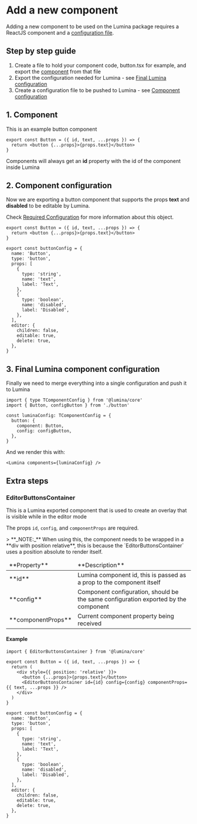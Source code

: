 
<Meta title='Docs/Components/Add new component' />

# Add a new component

Adding a new component to be used on the Lumina package requires a ReactJS component and a [configuration file](/docs/docs-components-required-configuration--documentation).

## Step by step guide

1. Create a file to hold your component code, button.tsx for example, and export the [component](#1-component) from that file
2. Export the configuration needed for Lumina - see [Final Lumina configuration](#3-final-lumina-component-configuration)
3. Create a configuration file to be pushed to Lumina - see [Component configuration](#2-component-configuration)

## 1. Component

This is an example button component

```tsx
export const Button = ({ id, text, ...props }) => {
  return <button {...props}>{props.text}</button>
}
```

Components will always get an **id** property with the id of the component inside Lumina

## 2. Component configuration

Now we are exporting a button component that supports the props **text** and **disabled** to be editable by Lumina.

Check [Required Configuration](/docs/docs-components-required-configuration--documentation) for more information about this object.

```tsx
export const Button = ({ id, text, ...props }) => {
  return <button {...props}>{props.text}</button>
}

export const buttonConfig = {
  name: 'Button',
  type: 'button',
  props: [
    {
      type: 'string',
      name: 'text',
      label: 'Text',
    },
    {
      type: 'boolean',
      name: 'disabled',
      label: 'Disabled',
    },
  ],
  editor: {
    children: false,
    editable: true,
    delete: true,
  },
}
```

## 3. Final Lumina component configuration

Finally we need to merge everything into a single configuration and push it to Lumina

```tsx
import { type TComponentConfig } from '@lumina/core'
import { Button, configButton } from './button'

const luminaConfig: TComponentConfig = {
  button: {
    component: Button,
    config: configButton,
  },
}
```

And we render this with:

```tsx
<Lumina components={luminaConfig} />
```

## Extra steps

### EditorButtonsContainer

This is a Lumina exported component that is used to create an overlay that is visible while in the editor mode

The props `id`, `config`, and `componentProps` are required.

<div style={{backgroundColor:'rgba(255,0,0,0.2)'}}>
> **_NOTE:_** When using this, the component needs to be wrapped in a **div with position relative**, this is because the `EditorButtonsContainer` uses a position absolute to render itself.

</div>

<table>
  <thead>
    <tr>
      <td>**Property**</td>
      <td>**Description**</td>
    </tr>
  </thead>
  <tbody>
    <tr>
      <td>**id**</td>
      <td>Lumina component id, this is passed as a prop to the component itself</td>
    </tr>
    <tr>
      <td>**config**</td>
      <td>Component configuration, should be the same configuration exported by the component</td>
    </tr>
    <tr>
      <td>**componentProps**</td>
      <td>Current component property being received</td>
    </tr>
  </tbody>
</table>

#### Example

```tsx
import { EditorButtonsContainer } from '@lumina/core'

export const Button = ({ id, text, ...props }) => {
  return (
    <div style={{ position: 'relative' }}>
      <button {...props}>{props.text}</button>
      <EditorButtonsContainer id={id} config={config} componentProps={{ text, ...props }} />
    </div>
  )
}

export const buttonConfig = {
  name: 'Button',
  type: 'button',
  props: [
    {
      type: 'string',
      name: 'text',
      label: 'Text',
    },
    {
      type: 'boolean',
      name: 'disabled',
      label: 'Disabled',
    },
  ],
  editor: {
    children: false,
    editable: true,
    delete: true,
  },
}
```
